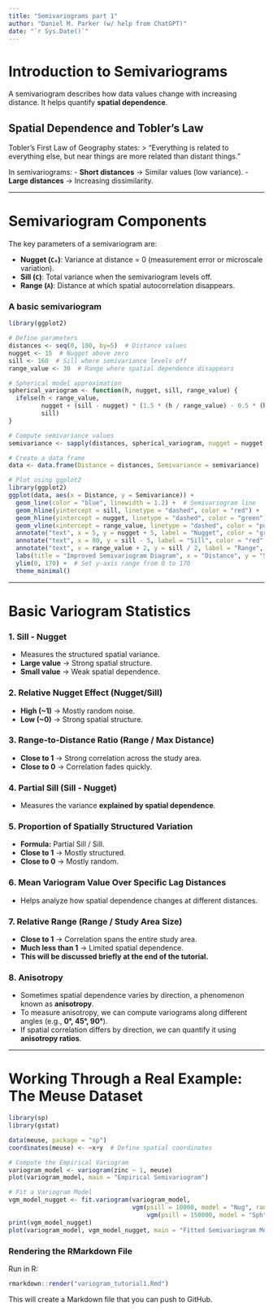 ```yaml
---
title: "Semivariograms part 1"
author: "Daniel M. Parker (w/ help from ChatGPT)"
date: "`r Sys.Date()`"
---
```


# Introduction to Semivariograms
A semivariogram describes how data values change with increasing distance. It helps quantify **spatial dependence**.

## Spatial Dependence and Tobler's Law
Tobler’s First Law of Geography states:
> "Everything is related to everything else, but near things are more related than distant things."

In semivariograms:
- **Short distances** → Similar values (low variance).
- **Large distances** → Increasing dissimilarity.

---

# **Semivariogram Components**
The key parameters of a semivariogram are:

- **Nugget (`C₀`)**: Variance at distance = 0 (measurement error or microscale variation).
- **Sill (`C`)**: Total variance when the semivariogram levels off.
- **Range (`A`)**: Distance at which spatial autocorrelation disappears.

### **A basic semivariogram**
```r
library(ggplot2)

# Define parameters
distances <- seq(0, 100, by=5)  # Distance values
nugget <- 15  # Nugget above zero
sill <- 160  # Sill where semivariance levels off
range_value <- 30  # Range where spatial dependence disappears

# Spherical model approximation
spherical_variogram <- function(h, nugget, sill, range_value) {
  ifelse(h < range_value, 
         nugget + (sill - nugget) * (1.5 * (h / range_value) - 0.5 * (h / range_value)^3), 
         sill)
}

# Compute semivariance values
semivariance <- sapply(distances, spherical_variogram, nugget = nugget, sill = sill, range_value = range_value)

# Create a data frame
data <- data.frame(Distance = distances, Semivariance = semivariance)

# Plot using ggplot2
library(ggplot2)
ggplot(data, aes(x = Distance, y = Semivariance)) +
  geom_line(color = "blue", linewidth = 1.2) +  # Semivariogram line
  geom_hline(yintercept = sill, linetype = "dashed", color = "red") +  # Sill
  geom_hline(yintercept = nugget, linetype = "dashed", color = "green") +  # Nugget
  geom_vline(xintercept = range_value, linetype = "dashed", color = "purple") +  # Range
  annotate("text", x = 5, y = nugget + 5, label = "Nugget", color = "green", fontface = "bold") +
  annotate("text", x = 80, y = sill - 5, label = "Sill", color = "red", fontface = "bold") +
  annotate("text", x = range_value + 2, y = sill / 2, label = "Range", color = "purple", fontface = "bold", angle = 90) +
  labs(title = "Improved Semivariogram Diagram", x = "Distance", y = "Semivariance") +
  ylim(0, 170) +  # Set y-axis range from 0 to 170
  theme_minimal()
```

---

# **Basic Variogram Statistics**

### **1. Sill - Nugget**
- Measures the structured spatial variance.
- **Large value** → Strong spatial structure.
- **Small value** → Weak spatial dependence.

### **2. Relative Nugget Effect (Nugget/Sill)**
- **High (~1)** → Mostly random noise.
- **Low (~0)** → Strong spatial structure.

### **3. Range-to-Distance Ratio (Range / Max Distance)**
- **Close to 1** → Strong correlation across the study area.
- **Close to 0** → Correlation fades quickly.

### **4. Partial Sill (Sill - Nugget)**
- Measures the variance **explained by spatial dependence**.

### **5. Proportion of Spatially Structured Variation**
- **Formula:** Partial Sill / Sill.
- **Close to 1** → Mostly structured.
- **Close to 0** → Mostly random.

### **6. Mean Variogram Value Over Specific Lag Distances**
- Helps analyze how spatial dependence changes at different distances.

### **7. Relative Range (Range / Study Area Size)**
- **Close to 1** → Correlation spans the entire study area.
- **Much less than 1** → Limited spatial dependence.
- **This will be discussed briefly at the end of the tutorial.**

### **8. Anisotropy**
- Sometimes spatial dependence varies by direction, a phenomenon known as **anisotropy**.
- To measure anisotropy, we can compute variograms along different angles (e.g., **0°, 45°, 90°**).
- If spatial correlation differs by direction, we can quantify it using **anisotropy ratios**.

---

# **Working Through a Real Example: The Meuse Dataset**
```r
library(sp)
library(gstat)

data(meuse, package = "sp")
coordinates(meuse) <- ~x+y  # Define spatial coordinates

# Compute the Empirical Variogram
variogram_model <- variogram(zinc ~ 1, meuse)
plot(variogram_model, main = "Empirical Semivariogram")

# Fit a Variogram Model
vgm_model_nugget <- fit.variogram(variogram_model, 
                                  vgm(psill = 10000, model = "Nug", range = 0, add.to = 
                                      vgm(psill = 150000, model = "Sph", range = 600)))
print(vgm_model_nugget)
plot(variogram_model, vgm_model_nugget, main = "Fitted Semivariogram Model")
```



### **Rendering the RMarkdown File**
Run in R:
```r
rmarkdown::render("variogram_tutorial1.Rmd")
```
This will create a Markdown file that you can push to GitHub.
